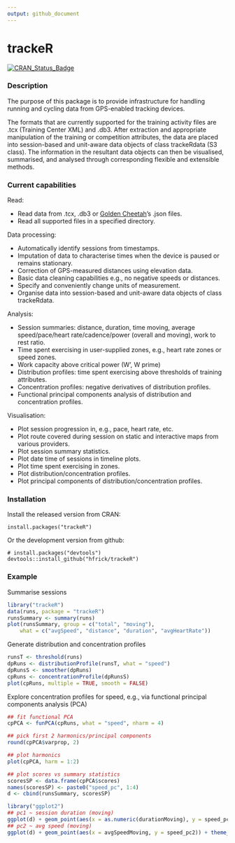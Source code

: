 ```yaml
---
output: github_document
---
```


# trackeR

[![CRAN_Status_Badge](http://www.r-pkg.org/badges/version/trackeR)](http://cran.r-project.org/package=trackeR)


### Description

The purpose of this package is to provide infrastructure for handling
running and cycling data from GPS-enabled tracking devices.

The formats that are currently supported for the training activity
files are .tcx (Training Center XML) and .db3. After extraction and
appropriate manipulation of the training or competition attributes,
the data are placed into session-based and unit-aware data objects of
class trackeRdata (S3 class). The information in the resultant data objects
can then be visualised, summarised, and analysed through corresponding
flexible and extensible methods.


### Current capabilities

Read:

- Read data from .tcx, .db3 or [Golden Cheetah](http://goldencheetah.org)'s .json files.
- Read all supported files in a specified directory.

Data processing:

- Automatically identify sessions from timestamps.
- Imputation of data to characterise times when the device is paused or remains stationary.
- Correction of GPS-measured distances using elevation data.
- Basic data cleaning capabilities e.g., no negative speeds or distances.
- Specify and conveniently change units of measurement.
- Organise data into session-based and unit-aware data objects of class trackeRdata.

Analysis:

- Session summaries: distance, duration, time moving, average speed/pace/heart
rate/cadence/power (overall and moving), work to rest ratio.
- Time spent exercising in user-supplied zones, e.g., heart rate zones or speed zones.
- Work capacity above critical power (W', W prime)
- Distribution profiles: time spent exercising above thresholds of training attributes.
- Concentration profiles: negative derivatives of distribution profiles.
- Functional principal components analysis of distribution and concentration profiles.

Visualisation:

- Plot session progression in, e.g., pace, heart rate, etc.
- Plot route covered during session on static and interactive maps from various providers.
- Plot session summary statistics.
- Plot date time of sessions in timeline plots.
- Plot time spent exercising in zones.
- Plot distribution/concentration profiles.
- Plot principal components of distribution/concentration profiles.


### Installation

Install the released version from CRAN:

```
install.packages("trackeR")
```

Or the development version from github:

```
# install.packages("devtools")
devtools::install_github("hfrick/trackeR")
```

### Example

Summarise sessions

```r
library("trackeR")
data(runs, package = "trackeR")
runsSummary <- summary(runs)
plot(runsSummary, group = c("total", "moving"),
    what = c("avgSpeed", "distance", "duration", "avgHeartRate"))
```

Generate distribution and concentration profiles

```r
runsT <- threshold(runs)
dpRuns <- distributionProfile(runsT, what = "speed")
dpRunsS <- smoother(dpRuns)
cpRuns <- concentrationProfile(dpRunsS)
plot(cpRuns, multiple = TRUE, smooth = FALSE)
```

Explore concentration profiles for speed, e.g., via functional principal
components analysis (PCA)

```r
## fit functional PCA
cpPCA <- funPCA(cpRuns, what = "speed", nharm = 4)

## pick first 2 harmonics/principal components
round(cpPCA$varprop, 2)

## plot harmonics
plot(cpPCA, harm = 1:2)
```

```r
## plot scores vs summary statistics
scoresSP <- data.frame(cpPCA$scores)
names(scoresSP) <- paste0("speed_pc", 1:4)
d <- cbind(runsSummary, scoresSP)

library("ggplot2")
## pc1 ~ session duration (moving)
ggplot(d) + geom_point(aes(x = as.numeric(durationMoving), y = speed_pc1)) + theme_bw()
## pc2 ~ avg speed (moving)
ggplot(d) + geom_point(aes(x = avgSpeedMoving, y = speed_pc2)) + theme_bw()
```